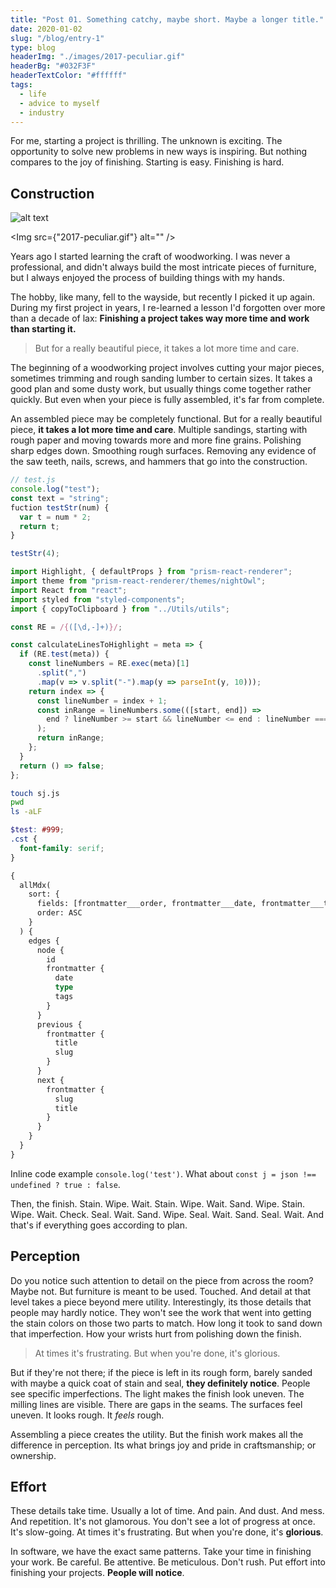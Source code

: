```yaml
---
title: "Post 01. Something catchy, maybe short. Maybe a longer title."
date: 2020-01-02
slug: "/blog/entry-1"
type: blog
headerImg: "./images/2017-peculiar.gif"
headerBg: "#032F3F"
headerTextColor: "#ffffff"
tags:
  - life
  - advice to myself
  - industry
---
```



<p class="excerpt">
  For me, starting a project is thrilling. The unknown is exciting. The
  opportunity to solve new problems in new ways is inspiring. But nothing
  compares to the joy of finishing. Starting is easy. Finishing is hard.
</p>

## Construction

![alt text]('./images/2017-peculiar.gif' "Logo Title Text 1")

<Img src={"2017-peculiar.gif"} alt="" />

Years ago I started learning the craft of woodworking. I was never a professional, and didn't always build the most intricate pieces of furniture, but I always enjoyed the process of building things with my hands.

The hobby, like many, fell to the wayside, but recently I picked it up again. During my first project in years, I re-learned a lesson I'd forgotten over more than a decade of lax: **Finishing a project takes way more time and work than starting it.**

<blockquote class="pullquote qr">
  But for a really beautiful piece, it takes a lot more time and care.
</blockquote>

The beginning of a woodworking project involves cutting your major pieces, sometimes trimming and rough sanding lumber to certain sizes. It takes a good plan and some dusty work, but usually things come together rather quickly. But even when your piece is fully assembled, it's far from complete.

An assembled piece may be completely functional. But for a really beautiful piece, **it takes a lot more time and care**. Multiple sandings, starting with rough paper and moving towards more and more fine grains. Polishing sharp edges down. Smoothing rough surfaces. Removing any evidence of the saw teeth, nails, screws, and hammers that go into the construction.

```js {1,3-5}
// test.js
console.log("test");
const text = "string";
fuction testStr(num) {
  var t = num * 2;
  return t;
}

testStr(4);
```

```jsx filename:Component.js {3,9-19}
import Highlight, { defaultProps } from "prism-react-renderer";
import theme from "prism-react-renderer/themes/nightOwl";
import React from "react";
import styled from "styled-components";
import { copyToClipboard } from "../Utils/utils";

const RE = /{([\d,-]+)}/;

const calculateLinesToHighlight = meta => {
  if (RE.test(meta)) {
    const lineNumbers = RE.exec(meta)[1]
      .split(",")
      .map(v => v.split("-").map(y => parseInt(y, 10)));
    return index => {
      const lineNumber = index + 1;
      const inRange = lineNumbers.some(([start, end]) =>
        end ? lineNumber >= start && lineNumber <= end : lineNumber === start
      );
      return inRange;
    };
  }
  return () => false;
};
```

```bash
touch sj.js
pwd
ls -aLF
```

```scss filename:main_style.scss {3}
$test: #999;
.cst {
  font-family: serif;
}
```

```graphql
{
  allMdx(
    sort: {
      fields: [frontmatter___order, frontmatter___date, frontmatter___type]
      order: ASC
    }
  ) {
    edges {
      node {
        id
        frontmatter {
          date
          type
          tags
        }
      }
      previous {
        frontmatter {
          title
          slug
        }
      }
      next {
        frontmatter {
          slug
          title
        }
      }
    }
  }
}
```

Inline code example `console.log('test')`. What about `const j = json !== undefined ? true : false`.

Then, the finish. Stain. Wipe. Wait. Stain. Wipe. Wait. Sand. Wipe. Stain. Wipe. Wait. Check. Seal. Wait. Sand. Wipe. Seal. Wait. Sand. Seal. Wait. And that's if everything goes according to plan.

## Perception

Do you notice such attention to detail on the piece from across the room? Maybe not. But furniture is meant to be used. Touched. And detail at that level takes a piece beyond mere utility. Interestingly, its those details that people may hardly notice. They won't see the work that went into getting the stain colors on those two parts to match. How long it took to sand down that imperfection. How your wrists hurt from polishing down the finish.

<blockquote class="pullquote ql">
  At times it's frustrating. But when you're done, it's glorious.
</blockquote>

But if they're not there; if the piece is left in its rough form, barely sanded with maybe a quick coat of stain and seal, **they definitely notice**. People see specific imperfections. The light makes the finish look uneven. The milling lines are visible. There are gaps in the seams. The surfaces feel uneven. It looks rough. It _feels_ rough.

Assembling a piece creates the utility. But the finish work makes all the difference in perception. Its what brings joy and pride in craftsmanship; or ownership.

## Effort

These details take time. Usually a lot of time. And pain. And dust. And mess. And repetition. It's not glamorous. You don't see a lot of progress at once. It's slow-going. At times it's frustrating. But when you're done, it's **glorious**.

In software, we have the exact same patterns. Take your time in finishing your work. Be careful. Be attentive. Be meticulous. Don't rush. Put effort into finishing your projects. **People will notice**.
